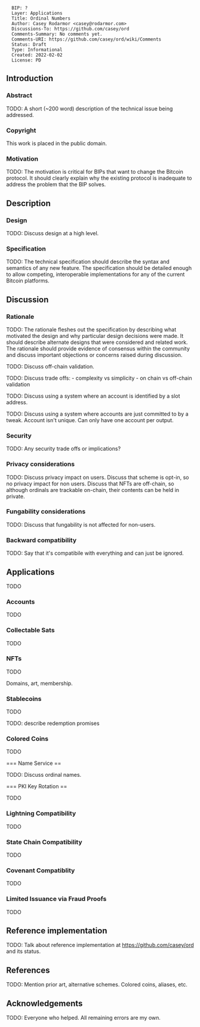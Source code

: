 <pre>
  BIP: ?
  Layer: Applications
  Title: Ordinal Numbers
  Author: Casey Rodarmor <casey@rodarmor.com>
  Discussions-To: https://github.com/casey/ord
  Comments-Summary: No comments yet.
  Comments-URI: https://github.com/casey/ord/wiki/Comments
  Status: Draft
  Type: Informational
  Created: 2022-02-02
  License: PD
</pre>

== Introduction ==

=== Abstract ===

TODO: A short (~200 word) description of the technical issue being addressed.

=== Copyright ===

This work is placed in the public domain.

=== Motivation ===

TODO: The motivation is critical for BIPs that want to change the Bitcoin protocol. It should clearly explain why the existing protocol is inadequate to address the problem that the BIP solves.

== Description ==

=== Design ===

TODO: Discuss design at a high level.

=== Specification ===

TODO: The technical specification should describe the syntax and semantics of any new feature. The specification should be detailed enough to allow competing, interoperable implementations for any of the current Bitcoin platforms.

== Discussion ==

=== Rationale ===

TODO: The rationale fleshes out the specification by describing what motivated the design and why particular design decisions were made. It should describe alternate designs that were considered and related work. The rationale should provide evidence of consensus within the community and discuss important objections or concerns raised during discussion.

TODO: Discuss off-chain validation.

TODO: Discuss trade offs:
- complexity vs simplicity
- on chain vs off-chain validation

TODO: Discuss using a system where an account is identified by a slot address.

TODO: Discuss using a system where accounts are just committed to by a tweak. Account isn't unique. Can only have one account per output.

=== Security ===

TODO: Any security trade offs or implications?

=== Privacy considerations ===

TODO: Discuss privacy impact on users. Discuss that scheme is opt-in, so no privacy impact for non users. Discuss that NFTs are off-chain, so although ordinals are trackable on-chain, their contents can be held in private.

=== Fungability considerations ===

TODO: Discuss that fungability is not affected for non-users.

=== Backward compatibility ===

TODO: Say that it's compatibile with everything and can just be ignored.

== Applications ==

TODO

=== Accounts ===

TODO

=== Collectable Sats ===

TODO

=== NFTs ===

TODO

Domains, art, membership.

=== Stablecoins ===

TODO

TODO: describe redemption promises

=== Colored Coins ===

TODO

=== Name Service ==

TODO: Discuss ordinal names.

=== PKI Key Rotation ==

TODO

=== Lightning Compatibility ===

TODO

=== State Chain Compatibility ===

TODO

=== Covenant Compatiblity ===

TODO

=== Limited Issuance via Fraud Proofs ===

TODO

== Reference implementation ==

TODO: Talk about reference implementation at https://github.com/casey/ord and its status.

== References ==

TODO: Mention prior art, alternative schemes. Colored coins, aliases, etc.

== Acknowledgements ==

TODO: Everyone who helped. All remaining errors are my own.
